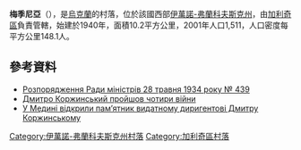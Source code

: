 {{coord|49|5|30|N|24|34|37|E|scale:30000|display=title}}

'''梅季尼亞'''（{{lang-uk|Мединя}}），是[[烏克蘭|烏克蘭]]的村落，位於該國西部[[伊萬諾-弗蘭科夫斯克州|伊萬諾-弗蘭科夫斯克州]]，由[[加利奇區_(烏克蘭)|加利奇區]]負責管轄，始建於1940年，面積10.2平方公里，2001年人口1,511，人口密度每平方公里148.1人。

==參考資料==
*[http://isap.sejm.gov.pl/DetailsServlet?id=WDU19340480439 Розпорядження Ради міністрів 28 травня 1934 року № 439] {{Wayback|url=http://isap.sejm.gov.pl/DetailsServlet?id=WDU19340480439 |date=20161012132812 }}
* [http://vikna.if.ua/news/category/culture/2013/12/09/15617/view Дмитро Коржинський пройшов чотири війни] {{Wayback|url=http://vikna.if.ua/news/category/culture/2013/12/09/15617/view |date=20180529053516 }}
*[http://vikna.if.ua/news/category/community/2016/06/30/56217/view У Медині відкрили пам’ятник видатному диригентові Дмитру Коржинському] {{Wayback|url=http://vikna.if.ua/news/category/community/2016/06/30/56217/view |date=20170218164853 }}

{{DEFAULTSORT:Мединя}}
[[Category:伊萬諾-弗蘭科夫斯克州村落|Category:伊萬諾-弗蘭科夫斯克州村落]]
[[Category:加利奇區村落|Category:加利奇區村落]]


{{IvanoFrankivsk-geo-stub}}
